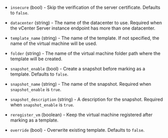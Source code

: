 <!-- Code generated from the comments of the Config struct in post-processor/vsphere-template/post-processor.go; DO NOT EDIT MANUALLY -->

- `insecure` (bool) - Skip the verification of the server certificate. Defaults to `false`.

- `datacenter` (string) - The name of the datacenter to use.
  Required when the vCenter Server instance endpoint has more than one datacenter.

- `template_name` (string) - The name of the template.
  If not specified, the name of the virtual machine will be used.

- `folder` (string) - The name of the virtual machine folder path where the template will be created.

- `snapshot_enable` (bool) - Create a snapshot before marking as a template. Defaults to `false`.

- `snapshot_name` (string) - The name of the snapshot. Required when `snapshot_enable` is `true`.

- `snapshot_description` (string) - A description for the snapshot. Required when `snapshot_enable` is `true`.

- `reregister_vm` (boolean) - Keep the virtual machine registered after marking as a template.

- `override` (bool) - Overwrite existing template. Defaults to `false`.

<!-- End of code generated from the comments of the Config struct in post-processor/vsphere-template/post-processor.go; -->
